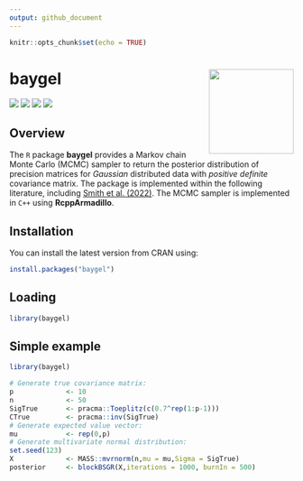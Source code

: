 ```yaml
---
output: github_document
---
```


```r
knitr::opts_chunk$set(echo = TRUE)
```

# **baygel** <a href='https://CRAN.R-project.org/package=baygel'><img src="man/figures/logo.png" align="right" height="150"/></a>

![](https://www.r-pkg.org/badges/version/baygel) ![](https://www.r-pkg.org/badges/last-release/baygel) ![](https://cranlogs.r-pkg.org/badges/baygel) ![](https://cranlogs.r-pkg.org/badges/grand-total/baygel)

## Overview

The `R` package **baygel** provides a Markov chain Monte Carlo (MCMC) sampler to return the posterior distribution of precision matrices for *Gaussian* distributed data with *positive definite* covariance matrix. The package is implemented within the following literature, including [Smith et al. (2022)](https://doi.org/10.48550/arXiv.2210.16290). The MCMC sampler is implemented in `C++` using **RcppArmadillo**.

## Installation

You can install the latest version from CRAN using:

``` r
install.packages("baygel")
```

## Loading

``` r
library(baygel)
```

## Simple example

``` r
library(baygel)

# Generate true covariance matrix:
p             <- 10
n             <- 50
SigTrue       <- pracma::Toeplitz(c(0.7^rep(1:p-1)))
CTrue         <- pracma::inv(SigTrue)
# Generate expected value vector:
mu            <- rep(0,p)
# Generate multivariate normal distribution:
set.seed(123)
X             <- MASS::mvrnorm(n,mu = mu,Sigma = SigTrue)
posterior     <- blockBSGR(X,iterations = 1000, burnIn = 500)
```
